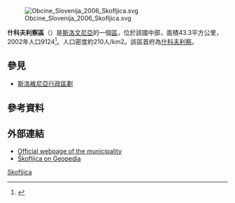 [[File:Obcine_Slovenija_2006_Skofljica.svg|thumb]]

'''什科夫利察區'''（{{lang-sl|Občina Škofljica}}）是[[斯洛文尼亞|斯洛文尼亞]]的一個[[斯洛維尼亞行政區劃|區]]，位於該國中部，面積43.3平方公里，2002年人口9124<ref>{{Cite web |url=http://www.stat.si/popis2002/en/ |title=Statistical Office of the Republic of Slovenia, census of 2002 |accessdate=2017-03-17 |archive-date=2016-12-18 |archive-url=https://web.archive.org/web/20161218144633/http://www.stat.si/popis2002/en/ |dead-url=no }}</ref>。人口密度約210人/km2。該區首府為[[什科夫利察|什科夫利察]]。

==參見==
*[[斯洛維尼亞行政區劃|斯洛維尼亞行政區劃]]

==參考資料==
{{Reflist}}

==外部連結==
*[http://www.skofljica.si/ Official webpage of the municipality] {{Wayback|url=http://www.skofljica.si/ |date=20201216080909 }}
*[http://www.geopedia.si/Geopedia_en.html?params=L5567_F10112893_T973_vF_b4_x467065.71849999995_y93390.5_s15 Škofljica on Geopedia] {{Wayback|url=http://www.geopedia.si/Geopedia_en.html?params=L5567_F10112893_T973_vF_b4_x467065.71849999995_y93390.5_s15 |date=20190730131716 }}

{{Slovenia-geo-stub}}
[[Category:斯洛維尼亞區份|Skofljica]]